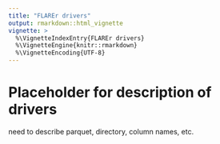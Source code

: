 ```yaml
---
title: "FLAREr drivers"
output: rmarkdown::html_vignette
vignette: >
  %\VignetteIndexEntry{FLAREr drivers}
  %\VignetteEngine{knitr::rmarkdown}
  %\VignetteEncoding{UTF-8}
---
```


# Placeholder for description of drivers

need to describe parquet, directory, column names, etc.

